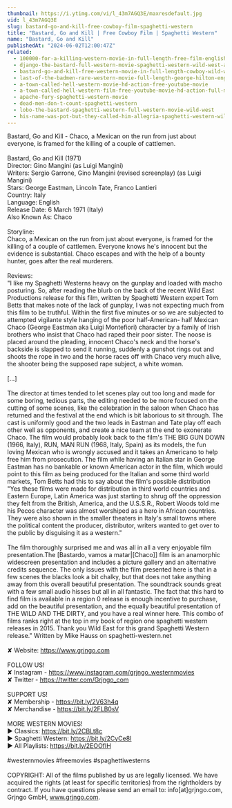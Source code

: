 ```yaml
---
thumbnail: https://i.ytimg.com/vi/l_43m7AGQ3E/maxresdefault.jpg
vid: l_43m7AGQ3E
slug: bastard-go-and-kill-free-cowboy-film-spaghetti-western
title: "Bastard, Go and Kill | Free Cowboy Film | Spaghetti Western"
name: "Bastard, Go and Kill"
publishedAt: "2024-06-02T12:00:47Z"
related:
  - 100000-for-a-killing-western-movie-in-full-length-free-film-english-full-movies-youtube
  - django-the-bastard-full-western-movie-spaghetti-western-wild-west-action
  - bastard-go-and-kill-free-western-movie-in-full-length-cowboy-wild-west-film
  - last-of-the-badmen-rare-western-movie-full-length-george-hilton-english-full-movie
  - a-town-called-hell-western-movie-hd-action-free-youtube-movie
  - a-town-called-hell-western-film-free-youtube-movie-hd-action-full-movie
  - apache-fury-spaghetti-western-movie
  - dead-men-don-t-count-spaghetti-western
  - lobo-the-bastard-spaghetti-western-full-western-movie-wild-west
  - his-name-was-pot-but-they-called-him-allegria-spaghetti-western-wild-west-film-full-movie
---
```


Bastard, Go and Kill - Chaco, a Mexican on the run from just about everyone, is framed for the killing of a couple of cattlemen.<br />
<br />
Bastard, Go and Kill (1971)<br />
Director: Gino Mangini (as Luigi Mangini)<br />
Writers: Sergio Garrone, Gino Mangini (revised screenplay) (as Luigi Mangini)<br />
Stars: George Eastman, Lincoln Tate, Franco Lantieri <br />
Country: Italy<br />
Language: English<br />
Release Date: 6 March 1971 (Italy) <br />
Also Known As: Chaco <br />
<br />
Storyline:<br />
Chaco, a Mexican on the run from just about everyone, is framed for the killing of a couple of cattlemen. Everyone knows he's innocent but the evidence is substantial. Chaco escapes and with the help of a bounty hunter, goes after the real murderers.<br />
<br />
Reviews:<br />
"I like my Spaghetti Westerns heavy on the gunplay and loaded with macho posturing. So, after reading the blurb on the back of the recent Wild East Productions release for this film, written by Spaghetti Western expert Tom Betts that makes note of the lack of gunplay, I was not expecting much from this film to be truthful. Within the first five minutes or so we are subjected to attempted vigilante style hanging of the poor half-American- half Mexican Chaco (George Eastman aka Luigi Montefiori) character by a family of Irish brothers who insist that Chaco had raped their poor sister. The noose is placed around the pleading, innocent Chaco's neck and the horse's backside is slapped to send it running, suddenly a gunshot rings out and shoots the rope in two and the horse races off with Chaco very much alive, the shooter being the supposed rape subject, a white woman. <br />
<br />
[...]<br />
<br />
The director at times tended to let scenes play out too long and made for some boring, tedious parts, the editing needed to be more focused on the cutting of some scenes, like the celebration in the saloon when Chaco has returned and the festival at the end which is bit laborious to sit through. The cast is uniformly good and the two leads in Eastman and Tate play off each other well as opponents, and create a nice team at the end to exonerate Chaco. The film would probably look back to the film's THE BIG GUN DOWN (1966, Italy), RUN, MAN RUN (1968, Italy, Spain) as its models, the fun loving Mexican who is wrongly accused and it takes an Americano to help free him from prosecution. The film while having an Italian star in George Eastman has no bankable or known American actor in the film, which would point to this film as being produced for the Italian and some third world markets, Tom Betts had this to say about the film's possible distribution "Yes these films were made for distribution in third world countries and Eastern Europe, Latin America was just starting to shrug off the oppression they felt from the British, America, and the U.S.S.R., Robert Woods told me his Pecos character was almost worshiped as a hero in African countries. They were also shown in the smaller theaters in Italy's small towns where the political content the producer, distributor, writers wanted to get over to the public by disguising it as a western."<br />
<br />
The film thoroughly surprised me and was all in all a very enjoyable film presentation.The [Bastardo, vamos a matar|[Chaco]] film is an anamorphic widescreen presentation and includes a picture gallery and an alternative credits sequence. The only issues with the film presented here is that in a few scenes the blacks look a bit chalky, but that does not take anything away from this overall beautiful presentation. The soundtrack sounds great with a few small audio hisses but all in all fantastic. The fact that this hard to find film is available in a region 0 release is enough incentive to purchase, add on the beautiful presentation, and the equally beautiful presentation of THE WILD AND THE DIRTY, and you have a real winner here. This combo of films ranks right at the top in my book of region one spaghetti western releases in 2015. Thank you Wild East for this grand Spaghetti Western release." Written by Mike Hauss on spaghetti-western.net<br />
<br />
✘ Website: https://www.grjngo.com<br />
<br />
FOLLOW US!<br />
✘ Instagram - https://www.instagram.com/grjngo_westernmovies<br />
✘ Twitter - https://twitter.com/Grjngo_com<br />
<br />
SUPPORT US!<br />
✘ Membership - https://bit.ly/2V63h4q<br />
✘ Merchandise - https://bit.ly/2FLB0sV<br />
<br />
MORE WESTERN MOVIES! <br />
► Classics: https://bit.ly/2CBLt8c <br />
► Spaghetti Western: https://bit.ly/2CyCe8I <br />
► All Playlists: https://bit.ly/2EOOfIH <br />
<br />
#westernmovies #freemovies #spaghettiwesterns<br />
<br />
COPYRIGHT: All of the films published by us are legally licensed. We have acquired the rights (at least for specific territories) from the rightholders by contract. If you have questions please send an email to: info[at]grjngo.com, Grjngo GmbH, www.grjngo.com.